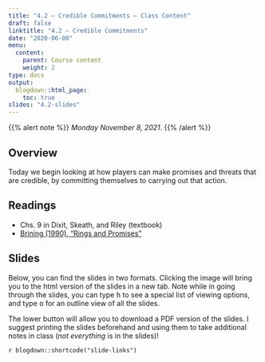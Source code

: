 ```yaml
---
title: "4.2 — Credible Commitments — Class Content"
draft: false
linktitle: "4.2 — Credible Commitments"
date: "2020-06-08"
menu:
  content:
    parent: Course content
    weight: 2
type: docs
output:
  blogdown::html_page:
    toc: true
slides: "4.2-slides"
---
```


{{% alert note %}}
*Monday November 8, 2021*.
{{% /alert %}}


## <i class="fas fa-info-circle fa-lg"></i> Overview

Today we begin looking at how players can make promises and threats that are credible, by committing themselves to carrying out that action.

## <i class="fas fa-book-reader fa-lg"></i> Readings

- <i class="fas fa-book"></i> Chs. 9 in Dixit, Skeath, and Riley (textbook)
- [<i class="fas fa-file-pdf"></i> Brining (1990), "Rings and Promises"](/readings/Brining-1990.pdf)

## <i class="fas fa-chalkboard-teacher"></i> Slides

Below, you can find the slides in two formats. Clicking the image will bring you to the html version of the slides in a new tab. Note while in going through the slides, you can type <kbd>h</kbd> to see a special list of viewing options, and type <kbd>o</kbd> for an outline view of all the slides.

The lower button will allow you to download a PDF version of the slides. I suggest printing the slides beforehand and using them to take additional notes in class (*not everything* is in the slides)!

`r blogdown::shortcode("slide-links")`